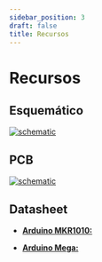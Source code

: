 ```yaml
---
sidebar_position: 3
draft: false
title: Recursos
---
```


# Recursos

## Esquemático


[![schematic](/mod/m09/Schematic_M09.svg)](/mod/m09/Schematic_M09.svg)

## PCB
[![schematic](/mod/m09/PCB_PCB_M09.svg)](/mod/m09/PCB_PCB_M09.svg)
## Datasheet

- [**Arduino MKR1010:** ](https://store.arduino.cc/products/arduino-mkr-wifi-1010?srsltid=AfmBOopuqhPcnL_g6X13EPv-cAPoeowIli0jrNlBvyCXitpMoT2r5DgQ)

- [**Arduino Mega:**](https://store.arduino.cc/products/arduino-mega-2560-rev3?srsltid=AfmBOoqIGUiOGwnAjR_UJYbCID3wB8KRJDeBTUE0RIZ8ZkzfDN-yShzp)